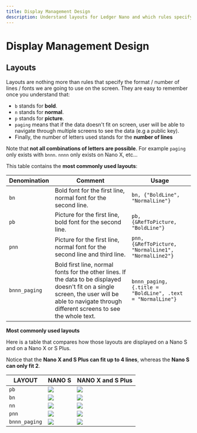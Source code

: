 ```yaml
---
title: Display Management Design
description: Understand layouts for Ledger Nano and which rules specify the format, number of lines, and fonts that we are going to use on the screen.
---
```


# Display Management Design

## Layouts

Layouts are nothing more than rules that specify the format / number of lines / fonts we are going to use on the screen. They are easy to remember once you understand that:

-   `b` stands for **bold**.
-   `n` stands for **normal**.
-   `p` stands for **picture**.
-   `paging` means that if the data doesn't fit on screen, user will be able to navigate through multiple screens to see the data (e.g a public key).
-   Finally, the number of letters used stands for the **number of lines**

Note that **not all combinations of letters are possible**. For example `paging` only exists with `bnnn`. `nnnn` only exists on Nano X, etc...

This table contains the **most commonly used layouts**:

| Denomination  | Comment                         | Usage                           |
|---------------|---------------------------------|---------------------------------|
| `bn`          | Bold font for the first line, normal font for the second line. | `bn, {"BoldLine", "NormalLine"}`   |
| `pb`          | Picture for the first line, bold font for the second line.     | `pb, {&RefToPicture, "BoldLine"}`  |
| `pnn`         | Picture for the first line, normal font for the second line and third line. | `pnn, {&RefToPicture, "NormalLine1", "NormalLine2"}` |
| `bnnn_paging` | Bold first line, normal fonts for the other lines. If the data to be displayed doesn't fit on a single screen, the user will be able to navigate through different screens to see the whole text. | `bnnn_paging, {.title = "BoldLine", .text = "NormalLine"}` |

**Most commonly used layouts**

Here is a table that compares how those layouts are displayed on a Nano S and on a Nano X or S Plus.

Notice that the **Nano X and S Plus can fit up to 4 lines**, whereas the **Nano S can only fit 2**.


| LAYOUT        | NANO S                         | NANO X  and S Plus             |
|---------------|--------------------------------|--------------------------------|
| `pb`          | ![](/device-app/nanos_approve.png)        | ![](/device-app/nanox_approve.png)        |
| `bn`          | ![](/device-app/nanos_amount.png)         | ![](/device-app/nanox_amount.png)         |
| `nn`          | ![](/device-app/nanos_ready.png)          | ![](/device-app/nanox_ready.png)          |
| `pnn`         | ![](/device-app/nanos_boilerplate.png)    | ![](/device-app/nanox_boilerplate.png)    |
| `bnnn_paging` | ![](/device-app/nanos_address_merged.png) | ![](/device-app/nanox_address_merged.png) |

